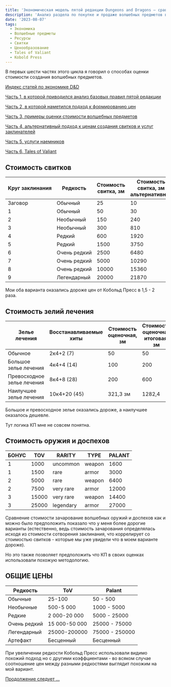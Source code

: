 ```yaml
---
title: 'Экономическая модель пятой редакции Dungeons and Dragons – сравнение подхода из Tales of Valiant и моего, часть 7'
description: 'Анализ раздела по покупке и продаже волшебных предметов в альфа версии варианта правил пятой редакции от Кобольд Пресс'
date: '2023-08-07'
tags:
  - Экономика
  - Волшебные предметы
  - Ресурсы
  - Свитки
  - Ценообразование
  - Tales of Valiant
  - Kobold Press
---
```


В первых шести частях этого цикла я говорил о способах оценки стоимости создания волшебных предметов.

[Индекс статей по экономике D&D](https://cyborgsandmages.com/posts/articles/index-economy)

[Часть 1, в которой приводился анализ базовых правил пятой редакции](https://cyborgsandmages.com/posts/articles/economy-dnd-model-1)

[Часть 2, в которой наметился подход к формированию цен](https://cyborgsandmages.com/posts/articles/economy-dnd-model-2)

[Часть 3, примеры оценки стоимости волшебных предметов](https://cyborgsandmages.com/posts/articles/economy-dnd-model-3)

[Часть 4, альтернативный подход к ценам создания свитков и услуг заклинателей](https://cyborgsandmages.com/posts/articles/economy-dnd-model-4)

[Часть 5, услуги наемников](https://cyborgsandmages.com/posts/articles/economy-dnd-model-5)

[Часть 6, Tales of Valiant](https://cyborgsandmages.com/posts/articles/economy-dnd-model-6)

## Стоимость свитков

| Круг заклинания | Редкость     | Стоимость свитка, зм | Стоимость свитка, зм альтернативная | ToV   |
| --------------- | ------------ | -------------------- | ----------------------------------- | ----- |
| Заговор         | Обычный      | 25                   | 10                                  | 10    |
| 1               | Обычный      | 50                   | 30                                  | 50    |
| 2               | Необычный    | 150                  | 240                                 | 100   |
| 3               | Необычный    | 300                  | 810                                 | 200   |
| 4               | Редкий       | 600                  | 1920                                | 350   |
| 5               | Редкий       | 1500                 | 3750                                | 650   |
| 6               | Очень редкий | 2500                 | 6480                                | 1500  |
| 7               | Очень редкий | 5000                 | 10290                               | 2500  |
| 8               | Очень редкий | 10000                | 15360                               | 5000  |
| 9               | Легендарный  | 20000                | 21870                               | 10500 |

Мои оба варианта оказались дороже цен от Кобольд Пресс в 1,5 - 2 раза.

## Стоимость зелий лечения

| Зелье лечения              | Восстанавливаемые хиты | Стоимость оценочная, зм | Стоимость оценочная итоговая, зм | ToV  |
| -------------------------- | ---------------------- | ----------------------- | -------------------------------- | ---- |
| Обычное                    | 2к4+2 (7)              | 50                      | 50                               | 50   |
| Большое зелье лечения      | 4к4+4 (14)             | 100                     | 200                              | 100  |
| Превосходное зелье лечения | 8к4+8 (28)             | 200                     | 600                              | 350  |
| Наилучшее зелье лечения    | 10к4+20 (45)           | 321,3 зм                | 1282,4                           | 1500 |

Большое и превосходное зелье оказались дороже, а наилучшее оказалось дешевле.

Тут логика КП мне не совсем понятна.

## Стоимость оружия и доспехов

| БОНУС | TOV   | RARITY    | TYPE   | PALANT |
| ----- | ----- | --------- | ------ | ------ |
| 1     | 1000  | uncommon  | weapon | 1600   |
| 1     | 1500  | rare      | armor  | 3000   |
| 2     | 5000  | rare      | weapon | 6400 |
| 2     | 7500  | very rare | armor  | 12000  |
| 3     | 15000 | very rare | weapon | 14400  |
| 3     | 25000 | legendary | armor  | 27000  |

Сравнение стоимости зачарование волшебных оружий и доспехов как и можно было предположить показало что у меня более дорогие варианты (естественно, ведь стоимость зачарования определялась исходя из стоимости сотворения заклинания, что коррелирует со стоимостью свитков - которые мы уже увидели что в моем варианте дороже).

Но это также позволяет предположить что КП в своих оценках использовали похожую методологию.

## ОБЩИЕ ЦЕНЫ

| Редкость     | ToV           | Palant         |
| ------------ | ------------- | -------------- |
| Обычные      | 25-100        | 50 - 500       |
| Необычные    | 500-5 000     | 1000 - 5000    |
| Редкие       | 2 000-20 000  | 5000 - 25000   |
| Очень редкий | 15 000-50 000 | 25000 - 75000  |
| Легендарный  | 25000-200000  | 75000 - 250000 |
| Артефакт     | Бесценный     | Бесценный      |

При увеличении редкости Кобольд Пресс использовали видимо похожий подход но с другими коэффциентами - во всяком случае соотношение цен между разными редкостями выглядит похожим на мой вариант.

[Продолжение следует …](https://cyborgsandmages.com/posts/articles/economy-dnd-model-8)
